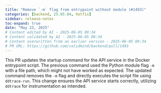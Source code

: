 ```yaml
---
title: "Remove `-m` flag from entrypoint without module (#1493)"
categories: [backend, 25.05.04, hotfix]
sidebar: release-notes
toc-expand: true
date: "May 23, 2025"
# Content edited by AI - 2025-06-05 09:34
# Content validated by AI - 2025-06-05 09:34
# Content overwritten from an earlier version - 2025-06-05 09:34
# PR URL: https://github.com/validmind/backend/pull/1493
---
```


<!-- List any breaking changes -->

<!-- Add screenshots or videos showing before/after -->

This PR updates the startup command for the API service in the Docker entrypoint script. The previous command used the Python module flag `-m` with a file path, which might not have worked as expected. The updated command removes the `-m` flag and directly executes the script file using `ddtrace-run`. This change ensures the API service starts correctly, utilizing `ddtrace` for instrumentation as intended.